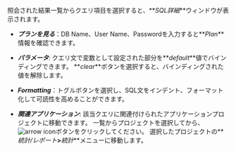 照会された結果一覧からクエリ項目を選択すると、**_SQL詳細_**ウィンドウが表示されます。 

-   **_プランを見る_**：DB Name、User Name、Passwordを入力すると**_Plan_**情報を確認できます。

-   **_パラメータ_**: クエリ文で変数として設定された部分を**_default_**値でバインディングできます。 **_clear_**ボタンを選択すると、バインディングされた値を解除します。

-   **_Formatting_**：トグルボタンを選択し、SQL文をインデント、フォーマット化して可読性を高めることができます。

-   **_関連アプリケーション_**: 該当クエリに関連付けられたアプリケーションプロジェクトに移動できます。 一覧からプロジェクトを選択してから、![arrow icon](/img/ic-arrow-right.svg)ボタンをクリックしてください。 選択したプロジェクトの**_統計/レポート_**>**_統計_**メニューに移動します。
